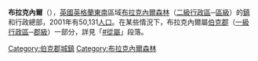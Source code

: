 {{Infobox UK place
|中文名 = 布拉克內爾
|country = 英格蘭
|official_name = Bracknell
|shire_district= [[布拉克內爾森林|布拉克內爾森林]]
|shire_county = [[伯克郡|伯克郡]]
|region= 東南英格蘭
|static_image=[[File:Red_lion_bracknell_GB.jpg|300px]]
|static_image_caption = [[3M公司|3M]]中心（後）和紅獅（Red Lion）酒館（前）。
|population= 82,839
|population_ref= （2016年估計）
|constituency_westminster= [[布拉克內爾_(英國國會選區)|布拉克內爾]]
|post_town= BRACKNELL
|postcode_district = RG12, RG42
|postcode_area= RG
|dial_code= 01344
|os_grid_reference= SU870693
|latitude =  51.416
|longitude = -0.749
|label_position=left
|hide_services=yes
}}
'''布拉克內爾'''（{{lang-en|'''Bracknell'''}}），[[英國|英國]][[英格蘭|英格蘭]][[東南英格蘭|東南]]區域[[布拉克內爾森林|布拉克內爾森林]]（[[英格蘭行政區劃|二級行政區]]─[[英格蘭的區|區級]]）的[[英格蘭各鎮列表|鎮]]和行政總部，2001年有50,131[[人口|人口]]。在某些情況下，布拉克內爾屬[[伯克郡|伯克郡]]（[[英格蘭行政區劃|一級行政區]]─[[英格蘭的郡|郡級]]）一部分，詳見「[[布拉克內爾森林#從屬|#從屬]]」段落。

{{Authority control}}
{{DEFAULTSORT:Bracknell}}
{{英國地理小作品}}
[[Category:伯克郡城鎮|Category:伯克郡城鎮]]
[[Category:布拉克內爾森林|Category:布拉克內爾森林]]